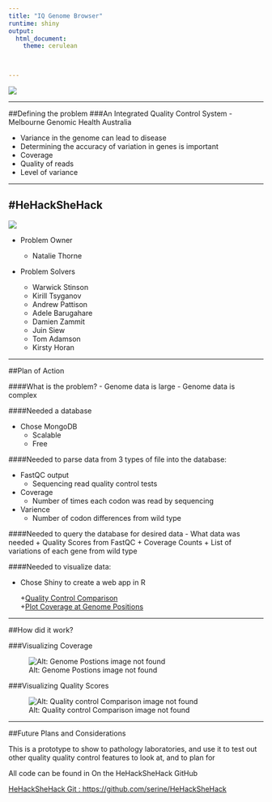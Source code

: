 ---
title: "IQ Genome Browser"
runtime: shiny
output: 
  html_document:
    theme: cerulean
    


---

![](images/logo.png)


---


##Defining the problem
###An Integrated Quality Control System - Melbourne Genomic Health Australia

- Variance in the genome can lead to disease
- Determining the accuracy of variation in genes is important
 + Coverage
 + Quality of reads
 + Level of variance  



---



## #HeHackSheHack
![](images/hehackshehack.jpg)

- Problem Owner 

    + Natalie Thorne  
  
  
    
- Problem Solvers

    + Warwick Stinson
    + Kirill Tsyganov
    + Andrew  Pattison
    + Adele Barugahare
    + Damien Zammit
    + Juin Siew
    + Tom Adamson
    + Kirsty Horan  


---


##Plan of Action

####What is the problem?
- Genome data is large
- Genome data is complex  
  
####Needed a database

- Chose MongoDB 
    + Scalable 
    + Free  
      

####Needed to parse data from 3 types of file into the database:

- FastQC output 
    + Sequencing read quality control tests  
      
- Coverage  
    + Number of times each codon was read by sequencing  
      
- Varience 
    + Number of codon differences from wild type  
  


####Needed to query the database for desired data
- What data was needed
  + Quality Scores from FastQC
  + Coverage Counts
  + List of variations of each gene from wild type  



####Needed to visualize data:

- Chose Shiny to create a web app in R  

    +[Quality Control Comparison](http://146.118.98.44:3838/adele/QC_app)  
    +[Plot Coverage at Genome Positions](http://146.118.98.44:3838/andrew/app/)



<!--
```{r echo = F}
library(ggplot2)
library(rmongodb)

library(shiny)

shinyUI(fluidPage(
  titlePanel("Quality Control Comparison"),
  
  sidebarLayout(
    sidebarPanel(
      uiOutput("patient_ui"),
      downloadButton("dpdf", label = "Download pdf file")
      ),
    mainPanel(
      plotOutput("gplot", click = "plot_click", brush = "plot_brush")
      )
    )
))


shinyServer(function(input, output) {
  #Define mongo
  mongo <- reactive({
    mongo <- mongo.create(host = "146.118.98.44")
    return(mongo)
  })
  
  #Fetch patient IDs with a mongo query. This will then be passed to the 
  #selectize input which will be rendered in server instead of the UI.
  all_pat_id <- reactive({
    uid <- mongo.distinct(mongo(), "healthhack.qc" , "uid")
    return(uid)
  })
  
  #Render patient ID UI element. This input will be used later to change which
  #patient record is being displayed. It will pull the specific record out of the 
  #reactive object which will contain all other records.
  output$patient_ui <- renderUI({
    selectizeInput("patient_id", label = "Patient ID", 
                   choices = as.list(all_pat_id()),
                   selected = as.list(all_pat_id())[1], 
                   multiple = FALSE, options = list(maxOptions = 5))
  })
  
  #Fetch the bases with a mongo query. This should be the same/similar for each record 
  #(some records has a final entry of 100 and others have 100-101). The base field
  #will form the xaxis. 
  base <- reactive({
    base<- mongo.distinct(mongo(), "healthhack.qc" , "base")
    base <- as.vector(base)
    for(i in 1:length(base)){
      base[i] <- unlist(strsplit(base[i], split = "-"))[[1]]
    }
    base <- as.numeric(base)
    base <- unique(base)
    base <- sort(base)
    return(base)
  })
  
  #Wrangle the QC data into a format that can be manipulated. Pull all entries from the
  #database. This will be in an array class. This will be converted into a dataframe
  #with each column corresponding to a patient (use the all_pat_id object), and
  #the rows correspond to the base.
  
  alldata <- reactive({
    data <- mongo.find.all(mongo(), "healthhack.qc")
    df <- data.frame(matrix(
      unlist(sapply(data, "[", 2)), ncol = length(data))
    )
    colnames(df) <- all_pat_id()
    return(df)
  })
  
  #Generate a df containing the summary statistics from the QC information dataframe.
  #This is what will be plotted as a geom_ribbon layer. The base column provides the 
  #information for the x-axis. The mean and standard deviationn is 
  #calculated across each row.
  data.info <- reactive({
    base <- base()
    data <- alldata()
    QC <- apply(data, 1, mean)
    rsd <- apply(data, 1, sd)
    df <- data.frame(
      base,
      QC,
      rsd
    )
    return(df)
  })
  
  #Pull the record of interest and create a dataframe. Base column - for the xaxis, 
  #Y-axis will be the QC information for the specific. Wait for the app to find
  #the input ID first (removes error messages from trying to change colnames without
  #IF statement)
  pat_data <- reactive({
    if(is.null(input$patient_id) == FALSE) {
      base <- base()
      QC <- subset(alldata(), select = input$patient_id)
      df <- data.frame(
        base,
        QC
      )
      names <- c("base", "QC")
      colnames(df) <- names
      return(df)
    }
  })
  
  
  
  output$gplot <- renderPlot({
    p <- ggplot(data.info(), aes(x = base)) +  geom_ribbon(aes(ymin= QC - (2 * rsd), 
                                                               ymax= QC + (2 * rsd)),
                                                           fill ="#EFEFEF") 
    
    p <- p + geom_line(data = pat_data(), aes(x= base, y= QC), size = 1.5,
                       colour = "#5C5C5C") + theme_bw() + ggtitle(input$patient_id)
    
    if(is.null(input$plot_brush$ymin) == FALSE) {
      p <- p +  xlim(input$plot_brush$xmin, input$plot_brush$xmax) + 
        ylim(input$plot_brush$ymin, input$plot_brush$ymax)
    }
    p
  })
  output$dpdf <- downloadHandler(
    filename = function(){
      paste0(input$patient_id, ".pdf")
    },
    content = function(file) {
      ggsave(file)
    })
  
})
```

-->


---


##How did it work?

###Visualizing Coverage

![Alt: Genome Postions image not found](images/Selection_043.png)

###Visualizing Quality Scores

![Alt: Quality control Comparison image not found](images/shinyScreenshot.png)



---





##Future Plans and Considerations

This is a prototype to show to pathology laboratories, and use it to test out other quality quality control features to look at, and to plan for

All code can be found in On the HeHackSheHack GitHub

[HeHackSheHack Git : https://github.com/serine/HeHackSheHack](https://github.com/serine/HeHackSheHack)